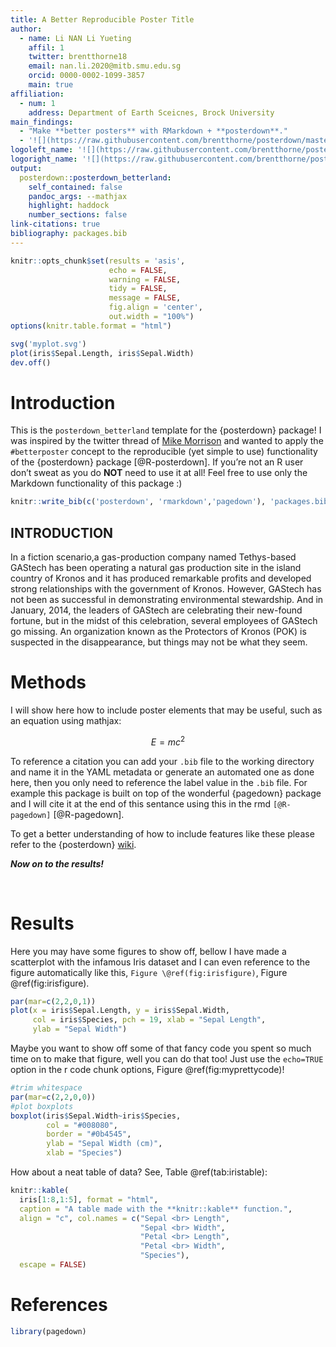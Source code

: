 ```yaml
---
title: A Better Reproducible Poster Title
author:
  - name: Li NAN Li Yueting
    affil: 1
    twitter: brentthorne18
    email: nan.li.2020@mitb.smu.edu.sg
    orcid: 0000-0002-1099-3857
    main: true
affiliation:
  - num: 1
    address: Department of Earth Sceicnes, Brock University
main_findings:
  - "Make **better posters** with RMarkdown + **posterdown**."
  - '![](https://raw.githubusercontent.com/brentthorne/posterdown/master/images/betterhexlogo.png){.main_pic}'
logoleft_name: '![](https://raw.githubusercontent.com/brentthorne/posterdown/master/images/qr-code-black.png){.main-img-left}'
logoright_name: '![](https://raw.githubusercontent.com/brentthorne/posterdown/master/images/betterhexlogo.png){.main-img-right}'
output: 
  posterdown::posterdown_betterland:
    self_contained: false
    pandoc_args: --mathjax
    highlight: haddock
    number_sections: false
link-citations: true
bibliography: packages.bib
---
```


```r
knitr::opts_chunk$set(results = 'asis',
                      echo = FALSE,
                      warning = FALSE,
                      tidy = FALSE,
                      message = FALSE,
                      fig.align = 'center',
                      out.width = "100%")
options(knitr.table.format = "html") 
```

```r
svg('myplot.svg')
plot(iris$Sepal.Length, iris$Sepal.Width)
dev.off()
```

# Introduction

This is the `posterdown_betterland` template for the {posterdown} package! I was inspired by the twitter thread of [Mike Morrison](https://mobile.twitter.com/mikemorrison/status/1110191245035479041) and wanted to apply the `#betterposter` concept to the reproducible (yet simple to use) functionality of the {posterdown} package [@R-posterdown]. If you're not an R user don't sweat as you do **NOT** need to use it at all! Feel free to use only the Markdown functionality of this package :)

```r
knitr::write_bib(c('posterdown', 'rmarkdown','pagedown'), 'packages.bib')
```

## INTRODUCTION

In a fiction scenario,a gas-production company named Tethys-based GAStech has been operating a natural gas production site in the island country of Kronos and it has produced remarkable profits and developed strong relationships with the government of Kronos. However, GAStech has not been as successful in demonstrating environmental stewardship. And in January, 2014, the leaders of GAStech are celebrating their new-found fortune, but in the midst of this celebration, several employees of GAStech go missing. An organization known as the Protectors of Kronos (POK) is suspected in the disappearance, but things may not be what they seem.

# Methods

I will show here how to include poster elements that may be useful, such as an equation using mathjax:

$$
E = mc^2
$$

To reference a citation you can add your `.bib` file to the working directory and name it in the YAML metadata or generate an automated one as done here, then you only need to reference the label value in the `.bib` file. For example this package is built on top of the wonderful {pagedown} package and I will cite it at the end of this sentance using this in the rmd `[@R-pagedown]` [@R-pagedown].

To get a better understanding of how to include features like these please refer to the {posterdown} [wiki](https://github.com/posterdown/wiki).

**_Now on to the results!_**

<br>

# Results

Here you may have some figures to show off, bellow I have made a scatterplot with the infamous Iris dataset and I can even reference to the figure automatically like this, `Figure \@ref(fig:irisfigure)`, Figure \@ref(fig:irisfigure).

```r
par(mar=c(2,2,0,1))
plot(x = iris$Sepal.Length, y = iris$Sepal.Width,
     col = iris$Species, pch = 19, xlab = "Sepal Length",
     ylab = "Sepal Width")
```

Maybe you want to show off some of that fancy code you spent so much time on to make that figure, well you can do that too! Just use the `echo=TRUE` option in the r code chunk options, Figure \@ref(fig:myprettycode)!

```r
#trim whitespace
par(mar=c(2,2,0,0))
#plot boxplots
boxplot(iris$Sepal.Width~iris$Species,
        col = "#008080", 
        border = "#0b4545",
        ylab = "Sepal Width (cm)",
        xlab = "Species")
```

How about a neat table of data? See, Table \@ref(tab:iristable):

```r
knitr::kable(
  iris[1:8,1:5], format = "html",
  caption = "A table made with the **knitr::kable** function.",
  align = "c", col.names = c("Sepal <br> Length",
                             "Sepal <br> Width",
                             "Petal <br> Length",
                             "Petal <br> Width",
                             "Species"),
  escape = FALSE)
```

# References
```r
library(pagedown)
```